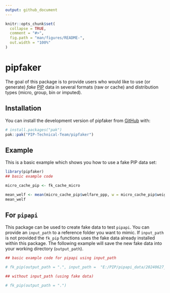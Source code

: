 ```yaml
---
output: github_document
---
```


<!-- README.md is generated from README.Rmd. Please edit that file -->

```r
knitr::opts_chunk$set(
  collapse = TRUE,
  comment = "#>",
  fig.path = "man/figures/README-",
  out.width = "100%"
)
```

# pipfaker

<!-- badges: start -->
<!-- badges: end -->

The goal of this package is to provide users who would like to use (or generate) *fake* [PIP](https://pip.worldbank.org/) data in several formats (raw or cache) and distribution types (micro, group, bin or imputed).

## Installation

You can install the development version of pipfaker from [GitHub](https://github.com/) with:

``` r
# install.packages("pak")
pak::pak("PIP-Technical-Team/pipfaker")
```

## Example

This is a basic example which shows you how to use a fake PIP data set:

```r
library(pipfaker)
## basic example code

micro_cache_pip <- fk_cache_micro

mean_welf <- mean(micro_cache_pip$welfare_ppp, w = micro_cache_pip$weight)
mean_welf
```

## For `pipapi`

This package can be used to create fake data to test `pipapi`. You can provide an `input_path` to a reference folder you want to mimic. If `input_path` is not provided the `fk_pip` functions uses the fake data already installed within this package. The following example will save the new fake data into your working directory (`output_path`).

```r

## basic example code for pipapi using input_path

# fk_pip(output_path = ".", input_path =  "E:/PIP/pipapi_data/20240627_2017_01_02_PROD")

## without input_path (using fake data)

# fk_pip(output_path = ".")

```
